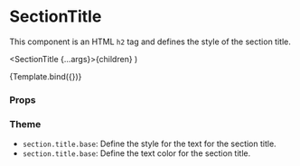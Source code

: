 
<Meta title="Components/Section/SectionTitle" component={SectionTitle} />

# SectionTitle

This component is an HTML `h2` tag and defines the style of the section title.

  <SectionTitle {...args}>{children}</SectionTitle>
)

<Canvas>
  <Story name="Default" args={{ children: 'Profile information' }}>
    {Template.bind({})}
  </Story>
</Canvas>

### Props

<ArgsTable story="Default" />

### Theme

- `section.title.base`: Define the style for the text for the section title.
- `section.title.base`: Define the text color for the section title.
